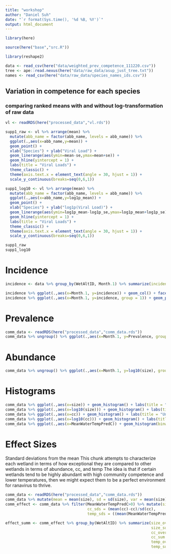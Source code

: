 ```yaml
---
title: "workshop"
author: "Daniel Suh"
date: "`r format(Sys.time(), '%d %B, %Y')`"
output: html_document
---
```



```r
library(here)

source(here("base","src.R"))

library(reshape2)
```


```r
data <- read_csv(here("data/weighted_prev_competence_111220.csv"))
tree <- ape::read.nexus(here("data/raw_data/asup_just_tree.txt"))
names <- read_csv(here("data/raw_data/species_names_ids.csv"))
```





## Variation in competence for each species

### comparing ranked means with and without log-transformation of raw data

```r
vl <- readRDS(here("processed_data","vl.rds"))

supp1_raw <- vl %>% arrange(mean) %>% 
  mutate(abb_name = factor(abb_name, levels = abb_name)) %>% 
  ggplot(.,aes(x=abb_name,y=mean)) +
  geom_point() + 
  xlab("Species") + ylab("Viral Load") + 
  geom_linerange(aes(ymin=mean-se,ymax=mean+se)) +
  geom_hline(yintercept = 1) + 
  labs(title = "Viral Loads") + 
  theme_classic() + 
  theme(axis.text.x = element_text(angle = 30, hjust = 1)) +
  scale_y_continuous(breaks=seq(0,6,1))

supp1_log10 <- vl %>% arrange(mean) %>% 
  mutate(abb_name = factor(abb_name, levels = abb_name)) %>% 
  ggplot(.,aes(x=abb_name,y=log1p_mean)) +
  geom_point() + 
  xlab("Species") + ylab("log1p(Viral Load)") + 
  geom_linerange(aes(ymin=log1p_mean-log1p_se,ymax=log1p_mean+log1p_se)) +
  geom_hline(yintercept = 1) + 
  labs(title = "Viral Loads") + 
  theme_classic() + 
  theme(axis.text.x = element_text(angle = 30, hjust = 1)) +
  scale_y_continuous(breaks=seq(0,6,1))

supp1_raw
supp1_log10
```

# Incidence


```r
incidence <- data %>% group_by(WetAltID, Month.1) %>% summarize(incidence = sum(RV.Status))

incidence %>% ggplot(.,aes(x=Month.1, y=incidence)) + geom_col() + facet_grid(vars(WetAltID))
incidence %>% ggplot(.,aes(x=Month.1, y=incidence, group = 1)) + geom_point() + geom_line() + facet_wrap(~WetAltID, nrow = 5, ncol = 4) + labs(title="Incidence over time")
```


# Prevalence

```r
comm_data <- readRDS(here("processed_data","comm_data.rds"))
comm_data %>% ungroup() %>% ggplot(.,aes(x=Month.1, y=Prevalence, group = 1)) + geom_point() + geom_line() + facet_wrap(~WetAltID, nrow = 5, ncol = 4) + labs(title="Prevalence over time")
```

# Abundance

```r
comm_data %>% ungroup() %>% ggplot(.,aes(x=Month.1, y=log10(size), group = 1)) + geom_point() + geom_line() + facet_wrap(~WetAltID, nrow = 5, ncol = 4) + labs(title="log10(Abundance) over time")
```

# Histograms

```r
comm_data %>% ggplot(.,aes(x=size)) + geom_histogram() + labs(title = "Untransformed abundance")
comm_data %>% ggplot(.,aes(x=log10(size))) + geom_histogram() + labs(title = "log10-transformed abundance")
comm_data %>% ggplot(.,aes(x=cc)) + geom_histogram() + labs(title = "Untransformed cc")
comm_data %>% ggplot(.,aes(x=log10(cc))) + geom_histogram() + labs(title = "log10-transformed cc")
comm_data %>% ggplot(.,aes(x=MeanWaterTempPredC)) + geom_histogram(binwidth=2) + labs(title = "Mean Water Temp")
```

# Effect Sizes

Standard deviations from the mean
This chunk attempts to characterize each wetland in terms of how exceptional they are compared to other wetlands in terms of abundance, cc, and temp
The idea is that if certain wetlands tend to be highly abundant with high community competence and lower temperatures, then we might expect them to be a perfect environment for ranavirus to thrive. 
```r
comm_data <- readRDS(here("processed_data","comm_data.rds"))
comm_data %>% mutate(mean = mean(size), sd = sd(size), var = mean(size)-size, size = size)
comm_effect <- comm_data %>% filter(MeanWaterTempPredC>0) %>% mutate(size_sds = (mean(size)-size)/sd(size),
                                    cc_sds = (mean(cc)-cc)/sd(cc),
                                    temp_sds = ((mean(MeanWaterTempPredC)-MeanWaterTempPredC)/sd(MeanWaterTempPredC))*-1) #multiply by -1 to make it opposite because

effect_summ <- comm_effect %>% group_by(WetAltID) %>% summarize(size_over = sum(size_sds>0),
                                                                size_sum = sum(size_sds),
                                                                cc_over = sum(cc_sds>0),
                                                                cc_sum = sum(cc_sds),
                                                                temp_over = sum(temp_sds>0),
                                                                temp_sum = sum(temp_sds))
```


